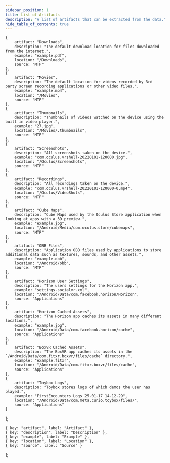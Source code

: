 ```yaml
---
sidebar_position: 1
title: List of Artifacts
description: "A list of artifacts that can be extracted from the data."
hide_table_of_contents: true
---
```


    {
        artifact: "Downloads",
        description: "The default download location for files downloaded from the internet.",
        example: "example.pdf",
        location: "/Downloads",
        source: "MTP"
    },  
    {   
        artifact: "Movies",
        description: "The default location for videos recorded by 3rd party screen recording applications or other video files.",
        example: "example.mp4",
        location: "/Movies",
        source: "MTP"
    },  
    {   
        artifact: "Thumbnails",
        description: "Thumbnails of videos watched on the device using the built in video player.",
        example: "27.jpg",
        location: "/Movies/.thumbnails",
        source: "MTP"
    },  
    {   
        artifact: "Screenshots",
        description: "All screenshots taken on the device.",
        example: "com.oculus.vrshell-20220101-120000.jpg",
        location: "/Oculus/Screenshots",
        source: "MTP"
    },  
    {   
        artifact: "Recordings",
        description: "All recordings taken on the device.",
        example: "com.oculus.vrshell-20220101-120000-0.mp4",
        location: "/Oculus/VideoShots",
        source: "MTP"
    },  
    {   
        artifact: "Cube Maps",
        description: "Cube Maps used by the Oculus Store application when looking at apps with a 3D preview.",
        example: "example.jpg",
        location: "/Android/Media/com.oculus.store/cubemaps",
        source: "MTP"
    },  
    {   
        artifact: "OBB Files",
        description: "Application OBB files used by applications to store additional data such as textures, sounds, and other assets.",
        example: "example.obb",
        location: "/Android/obb",
        source: "MTP"
    },  
    {   
        artifact: "Horizon User Settings",
        description: "The users settings for the Horizon app.",
        example: "settings-socialvr.xml",
        location: "/Android/Data/com.facebook.horizon/Horizon",
        source: "Applications"
    },  
    {   
        artifact: "Horizon Cached Assets",
        description: "The Horizon app caches its assets in many different locations.",
        example: "example.jpg",
        location: "/Android/Data/com.facebook.horizon/cache",
        source: "Applications"
    },  
    {   
        artifact: "BoxVR Cached Assets",
        description: "The BoxVR app caches its assets in the `/Android/Data/com.fitxr.boxvr/files/cache` directory.",
        example: "example.fitxr",
        location: "/Android/Data/com.fitxr.boxvr/files/cache",
        source: "Applications"
    },  
    {   
        artifact: "Toybox Logs",
        description: "Toybox stores logs of which demos the user has played.",
        example: "FirstEncounters_Logs_25-01-17_14-12-29",
        location: "/Android/Data/com.meta.curio.toybox/files/",
        source: "Applications"
    }
];

    { key: "artifact", label: "Artifact" },
    { key: "description", label: "Description" },
    { key: "example", label: "Example" },
    { key: "location", label: "Location" },
    { key: "source", label: "Source" }
];

<InteractiveTable data={tableData} columns={tableColumns} />
